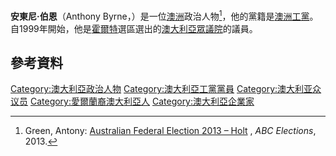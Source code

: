 '''安東尼·伯恩'''（Anthony Byrne，{{bd|1962年|12月1日}}）是一位[[澳洲|澳洲]]政治人物<ref name=greenholt>Green, Antony: [http://www.abc.net.au/news/federal-election-2013/guide/holt/ Australian Federal Election 2013 – Holt] {{Wayback|url=http://www.abc.net.au/news/federal-election-2013/guide/holt/ |date=20160624065219 }}, ''ABC Elections'', 2013.</ref>，他的黨籍是[[澳洲工黨|澳洲工黨]]。自1999年開始，他是[[霍爾特_(澳大利亞國會選區)|霍爾特]]選區選出的[[澳大利亞眾議院|澳大利亞眾議院]]的議員。
==參考資料==
{{Reflist}}

{{DEFAULTSORT: Bryne, Anthony}}
[[Category:澳大利亞政治人物|Category:澳大利亞政治人物]]
[[Category:澳大利亞工黨黨員|Category:澳大利亞工黨黨員]]
[[Category:澳大利亚众议员|Category:澳大利亚众议员]]
[[Category:愛爾蘭裔澳大利亞人|Category:愛爾蘭裔澳大利亞人]]
[[Category:澳大利亞企業家|Category:澳大利亞企業家]]